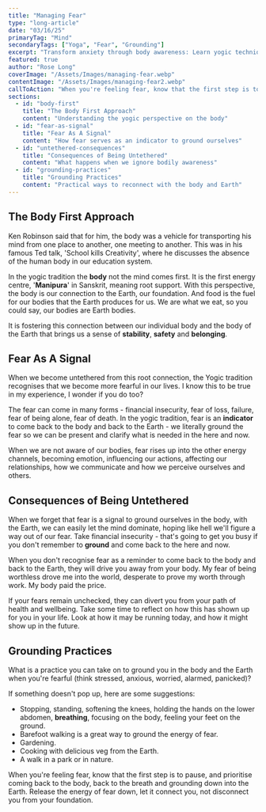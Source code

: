 ```yaml
---
title: "Managing Fear"
type: "long-article"
date: "03/16/25"
primaryTag: "Mind"
secondaryTags: ["Yoga", "Fear", "Grounding"]
excerpt: "Transform anxiety through body awareness: Learn yogic techniques to ground fear instead of letting it control you."
featured: true
author: "Rose Long"
coverImage: "/Assets/Images/managing-fear.webp"
contentImage: "/Assets/Images/managing-fear2.webp"
callToAction: "When you're feeling fear, know that the first step is to pause, and prioritise coming back to the body, back to the breath and grounding down into the Earth. Release the energy of fear down, let it connect you, not disconnect you from your foundation."
sections:
  - id: "body-first"
    title: "The Body First Approach"
    content: "Understanding the yogic perspective on the body"
  - id: "fear-as-signal"
    title: "Fear As A Signal"
    content: "How fear serves as an indicator to ground ourselves"
  - id: "untethered-consequences"
    title: "Consequences of Being Untethered"
    content: "What happens when we ignore bodily awareness"
  - id: "grounding-practices"
    title: "Grounding Practices"
    content: "Practical ways to reconnect with the body and Earth"
---
```


## The Body First Approach

Ken Robinson said that for him, the body was a vehicle for transporting his mind from one place to another, one meeting to another. This was in his famous Ted talk, 'School kills Creativity', where he discusses the absence of the human body in our education system.

In the yogic tradition the **body** not the mind comes first. It is the first energy centre, '**Manipura**' in Sanskrit, meaning root support. With this perspective, the body is our connection to the Earth, our foundation. And food is the fuel for our bodies that the Earth produces for us. We are what we eat, so you could say, our bodies are Earth bodies.

It is fostering this connection between our individual body and the body of the Earth that brings us a sense of **stability**, **safety** and **belonging**.

## Fear As A Signal

When we become untethered from this root connection, the Yogic tradition recognises that we become more fearful in our lives. I know this to be true in my experience, I wonder if you do too?

The fear can come in many forms - financial insecurity, fear of loss, failure, fear of being alone, fear of death. In the yogic tradition, fear is an **indicator** to come back to the body and back to the Earth - we literally ground the fear so we can be present and clarify what is needed in the here and now.

When we are not aware of our bodies, fear rises up into the other energy channels, becoming emotion, influencing our actions, affecting our relationships, how we communicate and how we perceive ourselves and others.

## Consequences of Being Untethered

When we forget that fear is a signal to ground ourselves in the body, with the Earth, we can easily let the mind dominate, hoping like hell we'll figure a way out of our fear. Take financial insecurity - that's going to get you busy if you don't remember to **ground** and come back to the here and now.

When you don't recognise fear as a reminder to come back to the body and back to the Earth, they will drive you away from your body. My fear of being worthless drove me into the world, desperate to prove my worth through work. My body paid the price.

If your fears remain unchecked, they can divert you from your path of health and wellbeing. Take some time to reflect on how this has shown up for you in your life. Look at how it may be running today, and how it might show up in the future.

## Grounding Practices

What is a practice you can take on to ground you in the body and the Earth when you're fearful (think stressed, anxious, worried, alarmed, panicked)?

If something doesn't pop up, here are some suggestions:

- Stopping, standing, softening the knees, holding the hands on the lower abdomen, **breathing**, focusing on the body, feeling your feet on the ground.
- Barefoot walking is a great way to ground the energy of fear.
- Gardening.
- Cooking with delicious veg from the Earth.
- A walk in a park or in nature.

When you're feeling fear, know that the first step is to pause, and prioritise coming back to the body, back to the breath and grounding down into the Earth. Release the energy of fear down, let it connect you, not disconnect you from your foundation.

